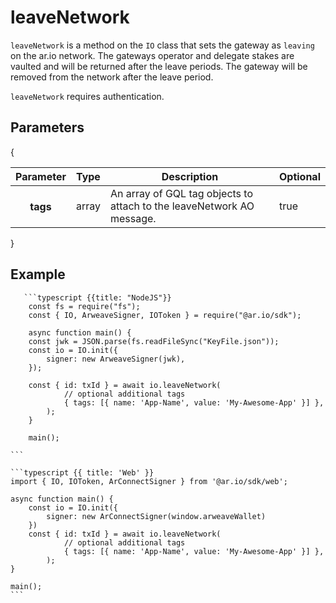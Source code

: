 
# leaveNetwork

`leaveNetwork` is a method on the `IO` class that sets the gateway as `leaving` on the ar.io network. The gateways operator and delegate stakes are vaulted and will be returned after the leave periods. The gateway will be removed from the network after the leave period.

`leaveNetwork` requires authentication.

## Parameters

{
<div style={{ textAlign: 'center' }}>
  <table className="inline-table">
    <thead>
      <tr>
        <th>Parameter</th>
        <th>Type</th>
        <th>Description</th>
        <th>Optional</th>
      </tr>
    </thead>
    <tbody>
      <tr>
        <th>tags</th>
        <td>array</td>
        <td>
          An array of GQL tag objects to attach to the leaveNetwork AO message.
        </td>
        <td>true</td>
      </tr>
    </tbody>
  </table>
</div>
}

## Example

<CodeGroup title="leaveNetwork">

       ```typescript {{title: "NodeJS"}}
        const fs = require("fs");
        const { IO, ArweaveSigner, IOToken } = require("@ar.io/sdk");

        async function main() {
        const jwk = JSON.parse(fs.readFileSync("KeyFile.json"));
        const io = IO.init({
            signer: new ArweaveSigner(jwk),
        });

        const { id: txId } = await io.leaveNetwork(
                // optional additional tags
                { tags: [{ name: 'App-Name', value: 'My-Awesome-App' }] },
            );
        }

        main();

    ```

    ```typescript {{ title: 'Web' }}
    import { IO, IOToken, ArConnectSigner } from '@ar.io/sdk/web';

    async function main() {
        const io = IO.init({
            signer: new ArConnectSigner(window.arweaveWallet)
        })
        const { id: txId } = await io.leaveNetwork(
                // optional additional tags
                { tags: [{ name: 'App-Name', value: 'My-Awesome-App' }] },
            );
    }

    main();
    ```

</CodeGroup>
